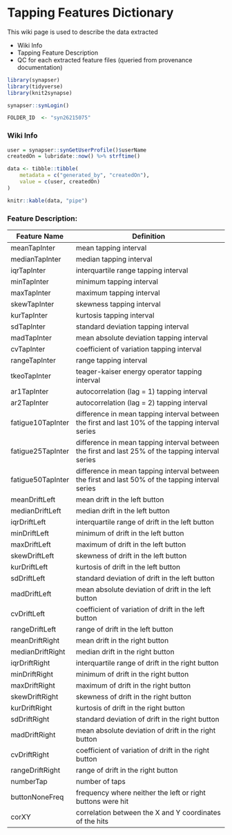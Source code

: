 # Tapping Features Dictionary

This wiki page is used to describe the data extracted

* Wiki Info
* Tapping Feature Description
* QC for each extracted feature files (queried from provenance documentation)

```r
library(synapser)
library(tidyverse)
library(knit2synapse)

synapser::synLogin()
```

```r
FOLDER_ID  <- "syn26215075"
```

### Wiki Info
```r
user = synapser::synGetUserProfile()$userName
createdOn = lubridate::now() %>% strftime()

data <- tibble::tibble(
    metadata = c("generated_by", "createdOn"),
    value = c(user, createdOn)
)

knitr::kable(data, "pipe")
```


### Feature Description:

| Feature Name      | Definition                                                                                        |
| ----------------- | ------------------------------------------------------------------------------------------------- |
| meanTapInter      | mean tapping interval                                                                             |
| medianTapInter    | median tapping interval                                                                           |
| iqrTapInter       | interquartile range tapping interval                                                              |
| minTapInter       | minimum tapping interval                                                                          |
| maxTapInter       | maximum tapping interval                                                                          |
| skewTapInter      | skewness tapping interval                                                                         |
| kurTapInter       | kurtosis tapping interval                                                                         |
| sdTapInter        | standard deviation tapping interval                                                               |
| madTapInter       | mean absolute deviation tapping interval                                                          |
| cvTapInter        | coefficient of variation tapping interval                                                         |
| rangeTapInter     | range tapping interval                                                                            |
| tkeoTapInter      | teager-kaiser energy operator tapping interval                                                    |
| ar1TapInter       | autocorrelation (lag = 1) tapping interval                                                        |
| ar2TapInter       | autocorrelation (lag = 2) tapping interval                                                        |
| fatigue10TapInter | difference in mean tapping interval between the first and last 10% of the tapping interval series |
| fatigue25TapInter | difference in mean tapping interval between the first and last 25% of the tapping interval series |
| fatigue50TapInter | difference in mean tapping interval between the first and last 50% of the tapping interval series |
| meanDriftLeft     | mean drift in the left button                                                                     |
| medianDriftLeft   | median drift in the left button                                                                   |
| iqrDriftLeft      | interquartile range of drift in the left button                                                   |
| minDriftLeft      | minimum of drift in the left button                                                               |
| maxDriftLeft      | maximum of drift in the left button                                                               |
| skewDriftLeft     | skewness of drift in the left button                                                              |
| kurDriftLeft      | kurtosis of drift in the left button                                                              |
| sdDriftLeft       | standard deviation of drift in the left button |
| madDriftLeft      | mean absolute deviation of drift in the left button |
| cvDriftLeft       | coefficient of variation of drift in the left button |
| rangeDriftLeft    | range of drift in the left button |
| meanDriftRight    | mean drift in the right button |
| medianDriftRight  | median drift in the right button |
| iqrDriftRight     | interquartile range of drift in the right button |
| minDriftRight     | minimum of drift in the right button |
| maxDriftRight     | maximum of drift in the right button |
| skewDriftRight    | skewness of drift in the right button |
| kurDriftRight     | kurtosis of drift in the right button |
| sdDriftRight      | standard deviation of drift in the right button |
| madDriftRight     | mean absolute deviation of drift in the right button |
| cvDriftRight      | coefficient of variation of drift in the right button |
| rangeDriftRight   | range of drift in the right button |
| numberTap         | number of taps |
| buttonNoneFreq    | frequency where neither the left or right buttons were hit |
| corXY             | correlation between the X and Y coordinates of the hits |
